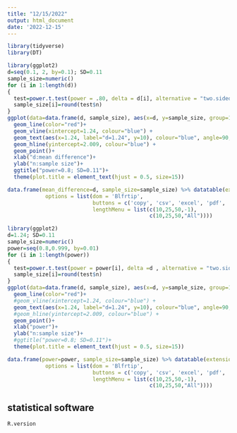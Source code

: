 ```yaml
---
title: "12/15/2022"
output: html_document
date: '2022-12-15'
---
```


```r
library(tidyverse)
library(DT)
```



```r
library(ggplot2)
d=seq(0.1, 2, by=0.1); SD=0.11
sample_size=numeric()
for (i in 1:length(d))
{
  test=power.t.test(power = .80, delta = d[i], alternative = "two.sided", sig.level=0.05, sd=SD, type="paired") # paired two sample t test 
  sample_size[i]=round(test$n)
}
ggplot(data=data.frame(d, sample_size), aes(x=d, y=sample_size, group=1)) +
  geom_line(color="red")+
  geom_vline(xintercept=1.24, colour="blue") +
  geom_text(aes(x=1.24, label="d=1.24", y=10), colour="blue", angle=90, vjust = 1.2, text=element_text(size=11))+
  geom_hline(yintercept=2.009, colour="blue") +
  geom_point()+
  xlab("d:mean difference")+
  ylab("n:sample size")+
  ggtitle("power=0.8; SD=0.11")+
  theme(plot.title = element_text(hjust = 0.5, size=15))

data.frame(mean_difference=d, sample_size=sample_size) %>% datatable(extensions = 'Buttons',
            options = list(dom = 'Blfrtip',
                           buttons = c('copy', 'csv', 'excel', 'pdf', 'print'),
                           lengthMenu = list(c(10,25,50,-1),
                                             c(10,25,50,"All"))))

```


```r
library(ggplot2)
d=1.24; SD=0.11
sample_size=numeric()
power=seq(0.8,0.999, by=0.01)
for (i in 1:length(power))
{
  test=power.t.test(power = power[i], delta =d , alternative = "two.sided", sig.level=0.05, sd=SD, type="paired") # paired two sample t test 
  sample_size[i]=round(test$n)
}
ggplot(data=data.frame(d, sample_size), aes(x=d, y=sample_size, group=1)) +
  geom_line(color="red")+
  #geom_vline(xintercept=1.24, colour="blue") +
  geom_text(aes(x=1.24, label="d=1.24", y=10), colour="blue", angle=90, vjust = 1.2, text=element_text(size=11))+
  #geom_hline(yintercept=2.009, colour="blue") +
  geom_point()+
  xlab("power")+
  ylab("n:sample size")+
  #ggtitle("power=0.8; SD=0.11")+
  theme(plot.title = element_text(hjust = 0.5, size=15))

data.frame(power=power, sample_size=sample_size) %>% datatable(extensions = 'Buttons',
            options = list(dom = 'Blfrtip',
                           buttons = c('copy', 'csv', 'excel', 'pdf', 'print'),
                           lengthMenu = list(c(10,25,50,-1),
                                             c(10,25,50,"All"))))

```





## statistical software 

```r
R.version
```
